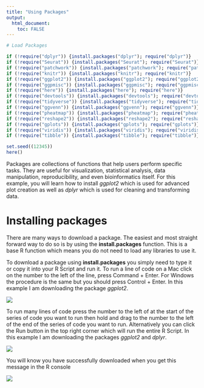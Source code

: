 ```yaml
---
title: "Using Packages"
output: 
  html_document:
    toc: FALSE
---
```


```r
# Load Packages 

if (!require("dplyr")) {install.packages("dplyr"); require("dplyr")}
if (!require("Seurat")) {install.packages("Seurat"); require("Seurat")}
if (!require("patchwork")) {install.packages("patchwork"); require("patchwork")}
if (!require("knitr")) {install.packages("knitr"); require("knitr")}
if (!require("ggplot2")) {install.packages("ggplot2"); require("ggplot2")}
if (!require("ggpmisc")) {install.packages("ggpmisc"); require("ggpmisc")}
if (!require("here")) {install.packages("here"); require("here")}
if (!require("devtools")) {install.packages("devtools"); require("devtools")}
if (!require("tidyverse")) {install.packages("tidyverse"); require("tidyverse")}
if (!require("ggvenn")) {install.packages("ggvenn"); require("ggvenn")}
if (!require("pheatmap")) {install.packages("pheatmap"); require("pheatmap")}
if (!require("reshape2")) {install.packages("reshape2"); require("reshape2")}
if (!require("gplots")) {install.packages("gplots"); require("gplots")}
if (!require("viridis")) {install.packages("viridis"); require("viridis")}
if (!require("tibble")) {install.packages("tibble"); require("tibble")}

set.seed((12345))
here()
```

Packages are collections of functions that help users perform specific tasks. They are useful for visualization, statistical analysis, data manipulation, reproducibility, and even bioinformatics itself. For this example, you will learn how to install _ggplot2_ which is used for advanced plot creation as well as _dplyr_ which is used for cleaning and transforming data. 

# Installing packages

There are many ways to download a package. The easiest and most straight forward way to do so is by using the **install.packages** function. This is a base R function which means you do not need to load any libraries to use it.

To download a package using **install.packages** you simply need to type it or copy it into your R Script and run it. To run a line of code on a Mac click on the number to the left of the line, press Command + Enter. For Windows the procedure is the same but you should press Control + Enter. In this example I am downloading the package _*ggplot2*_.

![](`r here::here("Images", "Screenshot 6.png")`)


To run many lines of code press the number to the left of at the start of the series of code you want to run then hold and drag to the number to the left of the end of the series of code you want to run. Alternatively you can click the Run button in the top right corner which will run the entire R Script. In this example I am downloading the packages _*ggplot2*_ and _*dplyr*_.

![](`r here::here("Images", "Screenshot 7.png")`)

You will know you have successfully downloaded when you get this message in the R console

![](`r here::here("Images", "Screenshot 8.png")`)


